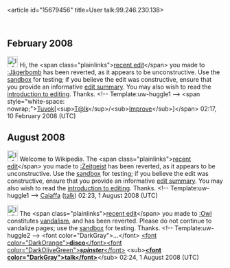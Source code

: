<article id="15679456" title=User talk:99.246.230.138>
	<talkpage id="15679456" title="User talk:99.246.230.138">

== February 2008 ==

[[Image:Information.png|25px|left]] Hi, the &lt;span class=&quot;plainlinks&quot;&gt;[http://en.wikipedia.org/wiki/Jägerbomb?diff=190303516 recent edit]&lt;/span&gt; you made to [[:Jägerbomb]] has been reverted, as it appears to be unconstructive. Use the [[Wikipedia:Sandbox|sandbox]] for testing; if you believe the edit was constructive, ensure that you provide an informative [[Help:Edit summary|edit summary]]. You may also wish to read the [[Wikipedia:Introduction|introduction to editing]]. Thanks. &lt;!-- Template:uw-huggle1 --&gt; &lt;span style=&quot;white-space: nowrap;&quot;&gt;[[User:Voyagerfan5761|Tuvok]][&lt;sup&gt;[[User talk:Voyagerfan5761|T]][[Special:Emailuser/Voyagerfan5761|@]][[User talk:Voyagerfan5761|lk]]&lt;/sup&gt;/&lt;sub&gt;[[Wikipedia:Editor review/Voyagerfan5761|Improve]]&lt;/sub&gt;]&lt;/span&gt; 02:17, 10 February 2008 (UTC)

== August 2008 ==

[[Image:Information.png|25px]] Welcome to Wikipedia. The &lt;span class=&quot;plainlinks&quot;&gt;[http://en.wikipedia.org/wiki/Zeitgeist?diff=229149844 recent edit]&lt;/span&gt; you made to [[:Zeitgeist]] has been reverted, as it appears to be unconstructive. Use the [[Wikipedia:Sandbox|sandbox]] for testing; if you believe the edit was constructive, ensure that you provide an informative [[Help:Edit summary|edit summary]]. You may also wish to read the [[Wikipedia:Introduction|introduction to editing]]. Thanks. &lt;!-- Template:uw-huggle1 --&gt; [[User:Caiaffa|Caiaffa]] ([[User talk:Caiaffa|talk]]) 02:23, 1 August 2008 (UTC)

[[Image:Information.png|25px]] The &lt;span class=&quot;plainlinks&quot;&gt;[http://en.wikipedia.org/wiki/Owl?diff=229150044 recent edit]&lt;/span&gt; you made to [[:Owl]] constitutes [[Wikipedia:Vandalism|vandalism]], and has been reverted. Please do not continue to vandalize pages; use the [[Wikipedia:Sandbox|sandbox]] for testing. Thanks. &lt;!-- Template:uw-huggle2 --&gt; &lt;font color=&quot;DarkGray&quot;&gt;...&lt;/font&gt; [[User:discospinster|&lt;font color=&quot;DarkOrange&quot;&gt;'''disco'''&lt;/font&gt;&lt;font color=&quot;DarkOliveGreen&quot;&gt;'''''spinster'''''&lt;/font&gt;]] &lt;sub&gt;[[User talk:discospinster|'''&lt;font color=&quot;DarkGray&quot;&gt;talk&lt;/font&gt;''']]&lt;/sub&gt; 02:24, 1 August 2008 (UTC)
	</talkpage>
</article>